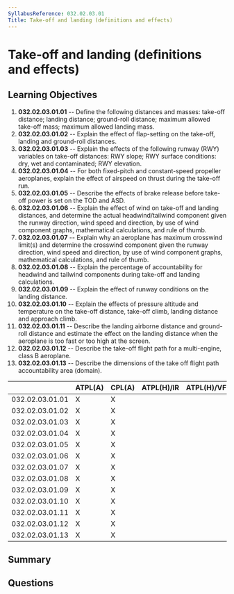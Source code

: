 ```yaml
---
SyllabusReference: 032.02.03.01
Title: Take-off and landing (definitions and effects)
---
```


# Take-off and landing (definitions and effects)

## Learning Objectives

1. **032.02.03.01.01** -- Define the following distances and masses: take-off
   distance; landing distance; ground-roll distance; maximum allowed take-off
   mass; maximum allowed landing mass.
2. **032.02.03.01.02** -- Explain the effect of flap-setting on the take-off,
   landing and ground-roll distances.
3. **032.02.03.01.03** -- Explain the effects of the following runway (RWY)
   variables on take-off distances: RWY slope; RWY surface conditions: dry, wet
   and contaminated; RWY elevation.
4. **032.02.03.01.04** -- For both fixed-pitch and constant-speed propeller
   aeroplanes, explain the effect of airspeed on thrust during the take-off run.
5. **032.02.03.01.05** -- Describe the effects of brake release before take-off
   power is set on the TOD and ASD.
6. **032.02.03.01.06** -- Explain the effect of wind on take-off and landing
   distances, and determine the actual headwind/tailwind component given the
   runway direction, wind speed and direction, by use of wind component graphs,
   mathematical calculations, and rule of thumb.
7. **032.02.03.01.07** -- Explain why an aeroplane has maximum crosswind limit(s)
   and determine the crosswind component given the runway direction, wind speed
   and direction, by use of wind component graphs, mathematical calculations,
   and rule of thumb.
8. **032.02.03.01.08** -- Explain the percentage of accountability for headwind
   and tailwind components during take-off and landing calculations.
9. **032.02.03.01.09** -- Explain the effect of runway conditions on the landing
   distance.
10. **032.02.03.01.10** -- Explain the effects of pressure altitude and
    temperature on the take-off distance, take-off climb, landing distance and
    approach climb.
11. **032.02.03.01.11** -- Describe the landing airborne distance and ground-roll
    distance and estimate the effect on the landing distance when the aeroplane
    is too fast or too high at the screen.
12. **032.02.03.01.12** -- Describe the take-off flight path for a multi-engine,
    class B aeroplane.
13. **032.02.03.01.13** -- Describe the dimensions of the take off flight path
    accountability area (domain).

|                 | ATPL(A) | CPL(A) | ATPL(H)/IR | ATPL(H)/VFR | CPL(H) | IR  | CBIR(A) |
| --------------- | ------- | ------ | ---------- | ----------- | ------ | --- | ------- |
| 032.02.03.01.01 | X       | X      |            |             |        |     |         |
| 032.02.03.01.02 | X       | X      |            |             |        |     |         |
| 032.02.03.01.03 | X       | X      |            |             |        |     |         |
| 032.02.03.01.04 | X       | X      |            |             |        |     |         |
| 032.02.03.01.05 | X       | X      |            |             |        |     |         |
| 032.02.03.01.06 | X       | X      |            |             |        |     |         |
| 032.02.03.01.07 | X       | X      |            |             |        |     |         |
| 032.02.03.01.08 | X       | X      |            |             |        |     |         |
| 032.02.03.01.09 | X       | X      |            |             |        |     |         |
| 032.02.03.01.10 | X       | X      |            |             |        |     |         |
| 032.02.03.01.11 | X       | X      |            |             |        |     |         |
| 032.02.03.01.12 | X       | X      |            |             |        |     |         |
| 032.02.03.01.13 | X       | X      |            |             |        |     |         |

## Summary

## Questions
